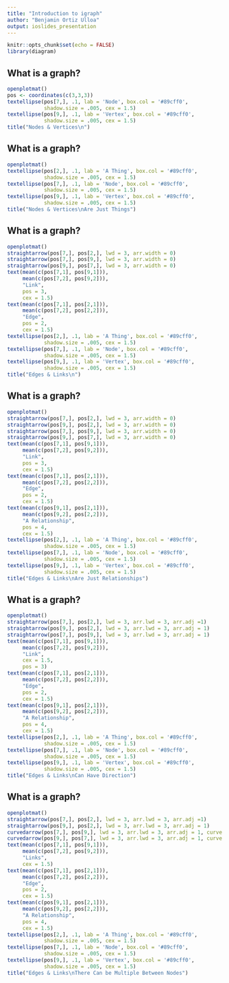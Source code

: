 ```yaml
---
title: "Introduction to igraph"
author: "Benjamin Ortiz Ulloa"
output: ioslides_presentation
---
```


```r
knitr::opts_chunk$set(echo = FALSE)
library(diagram)
```


## What is a graph?

```r
openplotmat()
pos <- coordinates(c(3,3,3))
textellipse(pos[7,], .1, lab = 'Node', box.col = '#89cff0',
            shadow.size = .005, cex = 1.5)
textellipse(pos[9,], .1, lab = 'Vertex', box.col = '#89cff0',
            shadow.size = .005, cex = 1.5)
title("Nodes & Vertices\n")
```

## What is a graph?

```r

openplotmat()
textellipse(pos[2,], .1, lab = 'A Thing', box.col = '#89cff0',
            shadow.size = .005, cex = 1.5)
textellipse(pos[7,], .1, lab = 'Node', box.col = '#89cff0',
            shadow.size = .005, cex = 1.5)
textellipse(pos[9,], .1, lab = 'Vertex', box.col = '#89cff0',
            shadow.size = .005, cex = 1.5)
title("Nodes & Vertices\nAre Just Things")
```

## What is a graph?

```r
openplotmat()
straightarrow(pos[7,], pos[2,], lwd = 3, arr.width = 0)
straightarrow(pos[7,], pos[9,], lwd = 3, arr.width = 0)
straightarrow(pos[9,], pos[7,], lwd = 3, arr.width = 0)
text(mean(c(pos[7,1], pos[9,1])),
     mean(c(pos[7,2], pos[9,2])),
     "Link",
     pos = 3,
     cex = 1.5)
text(mean(c(pos[7,1], pos[2,1])),
     mean(c(pos[7,2], pos[2,2])),
     "Edge",
     pos = 2,
     cex = 1.5)
textellipse(pos[2,], .1, lab = 'A Thing', box.col = '#89cff0',
            shadow.size = .005, cex = 1.5)
textellipse(pos[7,], .1, lab = 'Node', box.col = '#89cff0',
            shadow.size = .005, cex = 1.5)
textellipse(pos[9,], .1, lab = 'Vertex', box.col = '#89cff0',
            shadow.size = .005, cex = 1.5)
title("Edges & Links\n")
```

## What is a graph?

```r
openplotmat()
straightarrow(pos[7,], pos[2,], lwd = 3, arr.width = 0)
straightarrow(pos[9,], pos[2,], lwd = 3, arr.width = 0)
straightarrow(pos[7,], pos[9,], lwd = 3, arr.width = 0)
straightarrow(pos[9,], pos[7,], lwd = 3, arr.width = 0)
text(mean(c(pos[7,1], pos[9,1])),
     mean(c(pos[7,2], pos[9,2])),
     "Link",
     pos = 3,
     cex = 1.5)
text(mean(c(pos[7,1], pos[2,1])),
     mean(c(pos[7,2], pos[2,2])),
     "Edge",
     pos = 2,
     cex = 1.5)
text(mean(c(pos[9,1], pos[2,1])),
     mean(c(pos[9,2], pos[2,2])),
     "A Relationship",
     pos = 4,
     cex = 1.5)
textellipse(pos[2,], .1, lab = 'A Thing', box.col = '#89cff0',
            shadow.size = .005, cex = 1.5)
textellipse(pos[7,], .1, lab = 'Node', box.col = '#89cff0',
            shadow.size = .005, cex = 1.5)
textellipse(pos[9,], .1, lab = 'Vertex', box.col = '#89cff0',
            shadow.size = .005, cex = 1.5)
title("Edges & Links\nAre Just Relationships")
```

## What is a graph?

```r
openplotmat()
straightarrow(pos[7,], pos[2,], lwd = 3, arr.lwd = 3, arr.adj =1)
straightarrow(pos[9,], pos[2,], lwd = 3, arr.lwd = 3, arr.adj = 1)
straightarrow(pos[7,], pos[9,], lwd = 3, arr.lwd = 3, arr.adj = 1)
text(mean(c(pos[7,1], pos[9,1])),
     mean(c(pos[7,2], pos[9,2])),
     "Link",
     cex = 1.5,
     pos = 3)
text(mean(c(pos[7,1], pos[2,1])),
     mean(c(pos[7,2], pos[2,2])),
     "Edge",
     pos = 2,
     cex = 1.5)
text(mean(c(pos[9,1], pos[2,1])),
     mean(c(pos[9,2], pos[2,2])),
     "A Relationship",
     pos = 4,
     cex = 1.5)
textellipse(pos[2,], .1, lab = 'A Thing', box.col = '#89cff0',
            shadow.size = .005, cex = 1.5)
textellipse(pos[7,], .1, lab = 'Node', box.col = '#89cff0',
            shadow.size = .005, cex = 1.5)
textellipse(pos[9,], .1, lab = 'Vertex', box.col = '#89cff0',
            shadow.size = .005, cex = 1.5)
title("Edges & Links\nCan Have Direction")
```

## What is a graph?

```r
openplotmat()
straightarrow(pos[7,], pos[2,], lwd = 3, arr.lwd = 3, arr.adj =1)
straightarrow(pos[9,], pos[2,], lwd = 3, arr.lwd = 3, arr.adj = 1)
curvedarrow(pos[7,], pos[9,], lwd = 3, arr.lwd = 3, arr.adj = 1, curve = .1)
curvedarrow(pos[9,], pos[7,], lwd = 3, arr.lwd = 3, arr.adj = 1, curve = .1)
text(mean(c(pos[7,1], pos[9,1])),
     mean(c(pos[7,2], pos[9,2])),
     "Links",
     cex = 1.5)
text(mean(c(pos[7,1], pos[2,1])),
     mean(c(pos[7,2], pos[2,2])),
     "Edge",
     pos = 2,
     cex = 1.5)
text(mean(c(pos[9,1], pos[2,1])),
     mean(c(pos[9,2], pos[2,2])),
     "A Relationship",
     pos = 4,
     cex = 1.5)
textellipse(pos[2,], .1, lab = 'A Thing', box.col = '#89cff0',
            shadow.size = .005, cex = 1.5)
textellipse(pos[7,], .1, lab = 'Node', box.col = '#89cff0',
            shadow.size = .005, cex = 1.5)
textellipse(pos[9,], .1, lab = 'Vertex', box.col = '#89cff0',
            shadow.size = .005, cex = 1.5)
title("Edges & Links\nThere Can be Multiple Between Nodes")
```